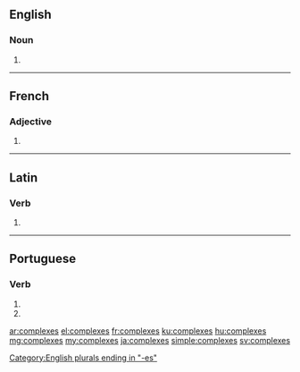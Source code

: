 ==English==

===Noun===
{{head|en|plural}}

# {{plural of|complex|lang=en|nocat=1}}

[[Category:English plurals ending in "-es"]]

----

==French==

===Adjective===
{{fr-adj-form}} {{m-p|f-p}}

# {{plural of|nocat=1|complexe|lang=fr}}

----

==Latin==

===Verb===
{{la-verb-form|complexēs}}

# {{conjugation of|complexō||2|s|pres|act|sub|lang=la}}

----

==Portuguese==

===Verb===
{{pt-verb-form}}

# {{conjugation of|complexar||2|s|present|subjunctive|lang=pt}}
# {{conjugation of|complexar||2|s|negative|imperative|lang=pt}}

[[ar:complexes]]
[[el:complexes]]
[[fr:complexes]]
[[ku:complexes]]
[[hu:complexes]]
[[mg:complexes]]
[[my:complexes]]
[[ja:complexes]]
[[simple:complexes]]
[[sv:complexes]]